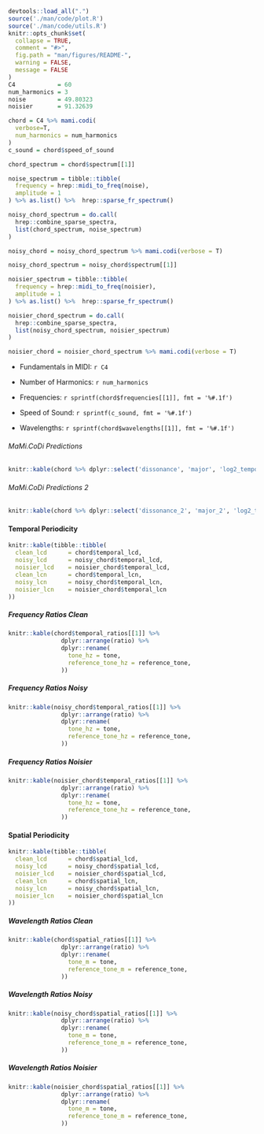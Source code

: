 ```r
devtools::load_all(".")
source('./man/code/plot.R')
source('./man/code/utils.R')
knitr::opts_chunk$set(
  collapse = TRUE,
  comment = "#>",
  fig.path = "man/figures/README-",
  warning = FALSE,
  message = FALSE
)
C4            = 60
num_harmonics = 3
noise         = 49.80323
noisier       = 91.32639
```

```r
chord = C4 %>% mami.codi(
  verbose=T,
  num_harmonics = num_harmonics
)
c_sound = chord$speed_of_sound

chord_spectrum = chord$spectrum[[1]]

noise_spectrum = tibble::tibble(
  frequency = hrep::midi_to_freq(noise),
  amplitude = 1
) %>% as.list() %>%  hrep::sparse_fr_spectrum()

noisy_chord_spectrum = do.call(
  hrep::combine_sparse_spectra,
  list(chord_spectrum, noise_spectrum)
)

noisy_chord = noisy_chord_spectrum %>% mami.codi(verbose = T)

noisy_chord_spectrum = noisy_chord$spectrum[[1]]

noisier_spectrum = tibble::tibble(
  frequency = hrep::midi_to_freq(noisier),
  amplitude = 1
) %>% as.list() %>%  hrep::sparse_fr_spectrum()

noisier_chord_spectrum = do.call(
  hrep::combine_sparse_spectra,
  list(noisy_chord_spectrum, noisier_spectrum)
)

noisier_chord = noisier_chord_spectrum %>% mami.codi(verbose = T)

```

* Fundamentals in MIDI: `r C4`\

* Number of Harmonics: `r num_harmonics`

* Frequencies: `r sprintf(chord$frequencies[[1]], fmt = '%#.1f')`\

* Speed of Sound: `r sprintf(c_sound, fmt = '%#.1f')`

* Wavelengths: `r sprintf(chord$wavelengths[[1]], fmt = '%#.1f')`\

###### MaMi.CoDi Predictions
```r
knitr::kable(chord %>% dplyr::select('dissonance', 'major', 'log2_temporal_cycles', 'log2_spatial_cycles'))
```

###### MaMi.CoDi Predictions 2
```r
knitr::kable(chord %>% dplyr::select('dissonance_2', 'major_2', 'log2_temporal_cycles_2', 'log2_spatial_cycles_2'))
```

#### Temporal Periodicity
```r
knitr::kable(tibble::tibble(
  clean_lcd      = chord$temporal_lcd,
  noisy_lcd      = noisy_chord$temporal_lcd,
  noisier_lcd    = noisier_chord$temporal_lcd,
  clean_lcn      = chord$temporal_lcn,
  noisy_lcn      = noisy_chord$temporal_lcn,
  noisier_lcn    = noisier_chord$temporal_lcn
))
```

##### Frequency Ratios Clean
```r
knitr::kable(chord$temporal_ratios[[1]] %>% 
               dplyr::arrange(ratio) %>% 
               dplyr::rename(
                 tone_hz = tone,
                 reference_tone_hz = reference_tone,
               ))
```

##### Frequency Ratios Noisy
```r
knitr::kable(noisy_chord$temporal_ratios[[1]] %>% 
               dplyr::arrange(ratio) %>% 
               dplyr::rename(
                 tone_hz = tone,
                 reference_tone_hz = reference_tone,
               ))
```

##### Frequency Ratios Noisier
```r
knitr::kable(noisier_chord$temporal_ratios[[1]] %>% 
               dplyr::arrange(ratio) %>% 
               dplyr::rename(
                 tone_hz = tone,
                 reference_tone_hz = reference_tone,
               ))
```

#### Spatial Periodicity
```r
knitr::kable(tibble::tibble(
  clean_lcd      = chord$spatial_lcd,
  noisy_lcd      = noisy_chord$spatial_lcd,
  noisier_lcd    = noisier_chord$spatial_lcd,
  clean_lcn      = chord$spatial_lcn,
  noisy_lcn      = noisy_chord$spatial_lcn,
  noisier_lcn    = noisier_chord$spatial_lcn
))
```

##### Wavelength Ratios Clean
```r
knitr::kable(chord$spatial_ratios[[1]] %>% 
               dplyr::arrange(ratio) %>% 
               dplyr::rename(
                 tone_m = tone,
                 reference_tone_m = reference_tone,
               ))
```

##### Wavelength Ratios Noisy
```r
knitr::kable(noisy_chord$spatial_ratios[[1]] %>% 
               dplyr::arrange(ratio) %>% 
               dplyr::rename(
                 tone_m = tone,
                 reference_tone_m = reference_tone,
               ))
```

##### Wavelength Ratios Noisier
```r
knitr::kable(noisier_chord$spatial_ratios[[1]] %>% 
               dplyr::arrange(ratio) %>% 
               dplyr::rename(
                 tone_m = tone,
                 reference_tone_m = reference_tone,
               ))
```

